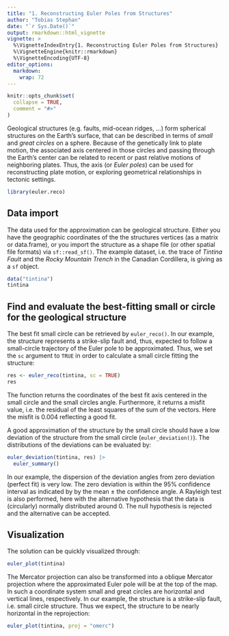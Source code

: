 ```yaml
---
title: "1. Reconstructing Euler Poles from Structures"
author: "Tobias Stephan"
date: "`r Sys.Date()`"
output: rmarkdown::html_vignette
vignette: >
  %\VignetteIndexEntry{1. Reconstructing Euler Poles from Structures}
  %\VignetteEngine{knitr::rmarkdown}
  %\VignetteEncoding{UTF-8}
editor_options: 
  markdown: 
    wrap: 72
---
```


```r
knitr::opts_chunk$set(
  collapse = TRUE,
  comment = "#>"
)
```

Geological structures (e.g. faults, mid-ocean ridges, ...)  form spherical structures on the Earth's surface, that can be described in terms of *small* and *great circles* on a sphere. Because of the genetically link to plate motion, the associated axis centered in those circles and passing through the Earth's center can be related to recent or past relative motions of neighboring plates. Thus, the axis (or *Euler poles*) can be used for reconstructing plate motion, or exploring geometrical relationships in tectonic settings.

```r
library(euler.reco)
```

## Data import

The data used for the approximation can be geological structure. Either you have the geographic coordinates of the the structures vertices (as a matrix or data.frame), or you import the structure as a shape file (or other spatial file formats) via `sf::read_sf()`. The example dataset, i.e. the trace of *Tintina Fault* and the *Rocky Mountain Trench* in the Canadian Cordillera, is giving as a `sf` object.
```r
data("tintina")
tintina
```
## Find and evaluate the best-fitting small or circle for the geological structure

The best fit small circle can be retrieved by `euler_reco()`. In our example, the structure represents a strike-slip fault and, thus, expected to follow a small-circle trajectory of the Euler pole to be approximated. Thus, we set the `sc` argument to `TRUE` in order to calculate a small circle fitting the structure:
```r
res <- euler_reco(tintina, sc = TRUE)
res
```
The function returns the coordinates of the best fit axis centered in the small circle and the small circles angle. 
Furthermore, it returns a misfit value, i.e. the residual of the least squares of the sum of the vectors. Here the misfit is $0.004$ reflecting a good fit.

A good approximation of the structure by the small circle should have a low deviation of the structure from the small circle (`euler_deviation()`). The distributions of the deviations can be evaluated by:

```r
euler_deviation(tintina, res) |>
  euler_summary()
```
In our example, the dispersion of the deviation angles from zero deviation (perfect fit) is very low. The zero deviation is within the 95% confidence interval as indicated by by the mean $\pm$ the confidence angle. A Rayleigh test is also performed, here with the alternative hypothesis that the data is (circularly) normally distributed around 0. The null hypothesis is rejected and the alternative can be accepted. 

## Visualization

The solution can be quickly visualized through:
```r
euler_plot(tintina)
```

The Mercator projection can also be transformed into a oblique Mercator projection where the approximated Euler pole will be at the top of the map. In such a coordinate system small and great circles are horizontal and vertical lines, respectively. In our example, the structure is a strike-slip fault, i.e. small circle structure. Thus we expect, the structure to be nearly horizontal in the reprojection:
```r
euler_plot(tintina, proj = "omerc")
```
